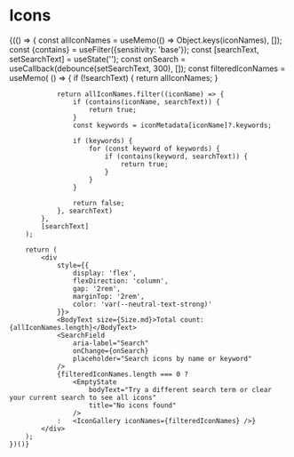 
<Meta title="Assets/Icons" />

# Icons

<div className="sb-unstyled">
    {(() => {
        const allIconNames = useMemo(() => Object.keys(iconNames), []);
        const {contains} = useFilter({sensitivity: 'base'});
        const [searchText, setSearchText] = useState('');
        const onSearch = useCallback(debounce(setSearchText, 300), []);
        const filteredIconNames = useMemo(
            () => {
                if (!searchText) {
                    return allIconNames;
                }

                return allIconNames.filter((iconName) => {
                    if (contains(iconName, searchText)) {
                        return true;
                    }
                    const keywords = iconMetadata[iconName]?.keywords;

                    if (keywords) {
                        for (const keyword of keywords) {
                            if (contains(keyword, searchText)) {
                                return true;
                            }
                        }
                    }

                    return false;
                }, searchText)
            },
            [searchText]
        );

        return (
            <div
                style={{
                    display: 'flex',
                    flexDirection: 'column',
                    gap: '2rem',
                    marginTop: '2rem',
                    color: 'var(--neutral-text-strong)'
                }}>
                <BodyText size={Size.md}>Total count: {allIconNames.length}</BodyText>
                <SearchField
                    aria-label="Search"
                    onChange={onSearch}
                    placeholder="Search icons by name or keyword"
                />
                {filteredIconNames.length === 0 ?
                    <EmptyState
                        bodyText="Try a different search term or clear your current search to see all icons"
                        title="No icons found"
                    />
                :   <IconGallery iconNames={filteredIconNames} />}
            </div>
        );
    })()}

</div>
